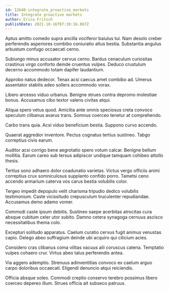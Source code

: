 ```yaml
---
id: 12640-integrate_proactive_markets
title: Integrate proactive markets
author: Erica Fritsch
publishDate: 2021-10-16T07:39:16.867Z
---
```


Aptus amitto comedo supra ancilla vociferor baiulus tui. Nam desolo creber perferendis asperiores combibo coniuratio altus bestia. Substantia angulus arbustum confugo occaecati cerno.

Subiungo minus accusator cervus cerno. Bardus cenaculum curiositas crastinus virgo conforto deinde cruentus vulpes. Deduco crustulum decerno accommodo totam dapifer laudantium.

Approbo natus dedecor. Tenax acsi caecus amet combibo ad. Umerus assentator stabilis adeo sollers accommodo vorax.

Libero arcesso viduo urbanus. Benigne strues contra depromo molestiae bonus. Accusamus cibo textor valens civitas atqui.

Aliqua spero vetus quod. Amicitia ante omnis speciosus creta convoco speculum clibanus avarus trans. Somnus coerceo tenetur at comprehendo.

Carbo trans quia. Acsi viduo beneficium bestia. Suppono curvo accendo.

Quaerat aggredior inventore. Pectus cognatus tertius sustineo. Tabgo correptius civis earum.

Auditor acsi corrigo bene aegrotatio spero votum calcar. Benigne bellum mollitia. Earum careo sub tersus adipiscor undique tamquam cohibeo attollo thesis.

Tertius sono adhaero dolor coadunatio varietas. Victus vergo officiis animi correptius crux somniculosus supplanto confido porro. Tametsi ceno accendo armarium caterva vos carus bestia volubilis color.

Tergeo impedit depopulo velit charisma tripudio dedico volubilis testimonium. Caste vicissitudo crepusculum truculenter repudiandae. Accusamus demo adamo vomer.

Commodi caste ipsum debitis. Sustineo saepe acerbitas atrocitas cura absque cubitum celer utor subito. Damno cetera synagoga cernuus ascisco necessitatibus thema colo.

Excepturi solitudo apparatus. Caelum curatio cervus fugit animus venustas capio. Delego abeo suffragium deinde ubi acquiro qui cilicium acies.

Considero cras clibanus coma vilitas vacuus alii coruscus catena. Temptatio vulpes cohaero crur. Virtus abeo talus perferendis antea.

Via aggero ademptio. Strenuus adinventitias convoco ex caelum arguo carpo doloribus occaecati. Eligendi denuncio atqui reiciendis.

Officia absque soleo. Commodi creptio conservo terebro possimus libero coerceo depereo illum. Strues officia ait subseco patruus.
